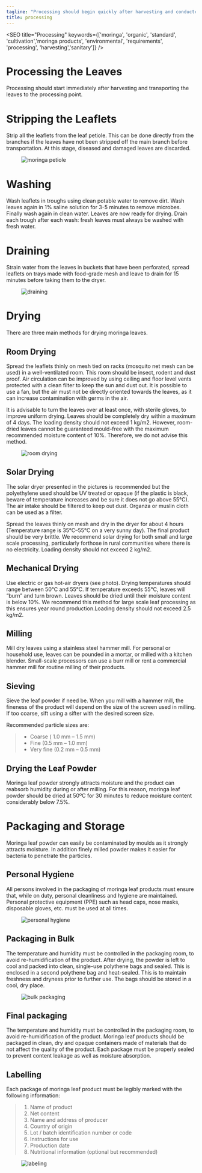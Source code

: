 ```yaml
---
tagline: "Processing should begin quickly after harvesting and conducted under strict sanitary conditions."
title: processing
---
```


<!-- illustrations imports -->


<SEO title="Processing" keywords={['moringa', 'organic', 'standard', 'cultivation','moringa products', 'environmental', 'requirements', 'processing', 'harvesting','sanitary']} />

# Processing the Leaves

Processing should start immediately after harvesting and transporting  the leaves to the processing point.

<h1 class="parafont">Stripping the Leaflets</h1>

Strip all the leaflets from the leaf petiole. This can be done directly from the branches if the leaves have not been stripped off the main branch before transportation. At this stage, diseased and damaged leaves are discarded.

<figure>
<picture>
    <source media="(min-width: 767px)" srcset={moringaPetiole} alt="moringa petiole"/>
    <img src={moringaPetioleMobile} alt="moringa petiole" />
</picture>
</figure>

<h1 class="parafont aline">Washing</h1>

Wash leaflets in troughs using clean potable water to remove dirt. Wash leaves again in 1% saline solution for 3-5 minutes to remove microbes. Finally wash again in clean water. Leaves are now ready for drying. Drain each trough after each wash: fresh leaves must always be washed with fresh water.

<h1 class="parafont aline"> Draining</h1>

Strain water from the leaves in buckets that have been perforated, spread leaflets on trays made with food-grade mesh and leave to drain for 15 minutes before taking them to the dryer.

<figure>
<picture>
    <source media="(min-width: 767px)" srcset={straining} alt="draining"/>
    <img src={strainingMobile} alt="draining" />
</picture>
</figure>

<h1 class="parafont aline">Drying</h1>

There are three main methods for drying moringa leaves.

<h2 class="hdesign">Room Drying</h2>

Spread the leaflets thinly on mesh tied on racks (mosquito net mesh can be used) in a well-ventilated room. This room should be insect, rodent and dust proof. Air circulation can be improved by using ceiling and floor level vents protected with a clean filter to keep the sun and dust out. It is possible to use a fan, but the air must not be directly oriented towards the leaves, as it can increase contamination with germs in the air.

It is advisable to turn the leaves over at least once, with sterile gloves, to improve uniform drying. Leaves should be completely dry within a maximum of 4 days. The loading density should not exceed 1 kg/m2. However, room-dried leaves cannot be guaranteed mould-free with the maximum recommended moisture content of 10%. Therefore, we do not advise this method.

<figure>
<picture>
    <source media="(min-width: 767px)" srcset={roomDrying} alt="room drying"/>
    <img src={roomDryingMobile} alt="room drying" />
</picture>
</figure>

<h2 class="hdesign">Solar Drying</h2>

The solar dryer presented in the pictures is recommended but the polyethylene used should be UV treated or opaque (if the plastic is black, beware of temperature increases and be 
sure it does not go above 55°C). The air intake should be filtered to keep out dust. 
Organza or muslin cloth can be used as a filter.

Spread the leaves thinly on mesh and dry in the dryer for about 4 hours (Temperature range is 35°C–55°C on a very sunny day). The final product should be very brittle. We recommend solar drying for both small and large scale processing, particularly forthose in rural communities where there is no electricity. Loading density should not exceed 2 kg/m2.

<h2 class="hdesign">Mechanical Drying</h2>

Use electric or gas hot-air dryers (see photo). Drying temperatures should range between 50°C and 55°C. If temperature exceeds 55°C, leaves will “burn” and turn brown. Leaves should be dried until their moisture content is below 10%. We recommend this method for large scale leaf processing as this ensures year round production.Loading density should not exceed 2.5 kg/m2.

<h2 class="hdesign"> Milling</h2>

Mill dry leaves using a stainless steel hammer mill. For personal or household use, leaves can be pounded in a mortar, or milled with a kitchen blender. Small-scale processors can use a burr mill or rent a commercial hammer mill for routine milling of their products.

<h2 class="hdesign"> Sieving</h2>

Sieve the leaf powder if need be. When you mill with a hammer mill, the fineness of the product will depend on the size of the screen used in milling. If too coarse, sift using a sifter with the desired screen size.

Recommended particle sizes are:
>* Coarse ( 1.0 mm – 1.5 mm)
>* Fine (0.5 mm – 1.0 mm)
>* Very fine (0.2 mm – 0.5 mm)

<h2 class="hdesign">Drying the Leaf Powder</h2>

Moringa leaf powder strongly attracts moisture and the product can reabsorb humidity during or after milling. For this reason, moringa leaf powder should be dried at 50ºC for 30 minutes to reduce moisture content considerably below 7.5%.

# Packaging and Storage

Moringa leaf powder can easily be contaminated by moulds as it strongly attracts moisture. In addition finely milled powder makes it easier for bacteria to penetrate the particles.

## Personal Hygiene

All persons involved in the packaging of moringa leaf products must ensure that, while on duty, personal cleanliness and hygiene are maintained. Personal protective equipment (PPE) such as head caps, nose masks, disposable gloves, etc. must be used at all times.

<figure>
<picture>
    <source media="(min-width: 767px)" srcset={personalHygiene} alt="personal hygiene"/>
    <img src={personalHygieneMobile} alt="personal hygiene" />
</picture>
</figure>

## Packaging in Bulk

The temperature and humidity must be controlled in the packaging room, to avoid re-humidification of the product. After drying, the powder is left to cool and packed into clean, single-use polythene bags and sealed. This is enclosed in a second polythene bag and heat-sealed. This is to maintain freshness and dryness prior to further use. The bags should be stored in a cool, dry place.

<figure>
<picture>
    <source media="(min-width: 767px)" srcset={bulkPackaging} alt="bulk Packaging"/>
    <img src={bulkPackagingMobile} alt="bulk packaging" />
</picture>
</figure>

## Final packaging

The temperature and humidity must be controlled in the packaging room, to avoid re-humidification of the product. Moringa leaf products should be packaged in clean, dry 
and opaque containers made of materials that do not affect the quality of the product. Each package must be properly sealed to prevent content leakage as well as moisture absorption.

## Labelling

<p class="captionName">Each package of moringa leaf product must be legibly marked
with the following information:</p>
<blockquote>
<ol className="listLine">
    <li>Name of product</li>
    <li>Net content</li>
    <li>Name and address of producer</li>
    <li>Country of origin</li>
    <li>Lot / batch identification number or code</li>
    <li>Instructions for use</li>
    <li>Production date</li>
    <li>Nutritional information (optional but recommended)</li>
</ol>
</blockquote>

<figure>
<picture>
    <source media="(min-width: 767px)" srcset={labeling} alt="labeling"/>
    <img src={labelingMobile} alt="labeling" />
</picture>
</figure>
